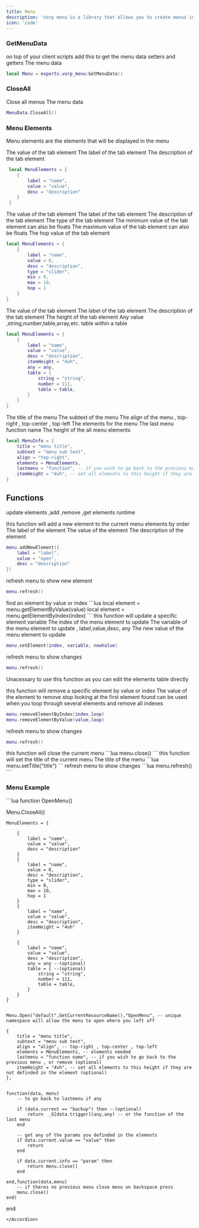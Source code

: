 ```yaml
---
title: Menu
description: 'vorp menu is a library that allows you to create menus in game with a rdr2 style.'
icon: 'code'
---
```


### GetMenuData

<Accordion icon="code" iconType="duotone" title="GetMenuData">
  on top of your client scripts add this to get the menu data setters and getters
<ParamField body="return" type="table">
    The menu data
</ParamField>

```lua
local Menu = exports.vorp_menu:GetMenuData()
```
</Accordion>

### CloseAll

<Accordion icon="code" iconType="duotone" title="CloseAll">
  Close all menus
<ParamField body="return" type="void">
    The menu data
</ParamField>

```lua
MenuData.CloseAll()
```
</Accordion>

### Menu Elements

Menu elements are the elements that will be displayed in the menu
<Tabs>

<Tab title="Default">
<Accordion icon="code" iconType="duotone" title="Menu Elements">
   
<ParamField body="value" type="string" required> 
    The value of the tab element
</ParamField>
<ParamField body="label" type="string" required>
    The label of the tab element
</ParamField>
<ParamField body="desc" type="string" required>
    The description of the tab element
</ParamField>

```lua
 local MenuElements = {
    {
        label = "name",
        value = "value",
        desc = "description"
    }
 }
```
</Accordion>
</Tab>
<Tab title="Slider">
<Accordion icon="code" iconType="duotone" title="Slider">
   
<ParamField body="value" type="string" required> 
    The value of the tab element
</ParamField>
<ParamField body="label" type="string" required> 
    The label of the tab element
</ParamField>   
<ParamField body="desc" type="string" required>
    The description of the tab element
</ParamField>
<ParamField body="type" type="string" required> 
    The type of the tab element
</ParamField>
<ParamField body="min" type="number">
    The minimum value of the tab element can also be floats
</ParamField>
<ParamField body="max" type="number" required>  
    The maximum value of the tab element can also be floats
</ParamField>
<ParamField body="hop" type="number" required>
    The hop value of the tab element
</ParamField>

```lua
local MenuElements = {
    {
        label = "name",
        value = 0, 
        desc = "description",
        type = "slider",
        min = 0,
        max = 10,
        hop = 1
    }
}
```
</Accordion>

</Tab>

<Tab title="Custom">

<Accordion icon="code" iconType="duotone" title="Custom">
   
<ParamField body="value" type="string" required>
    The value of the tab element
</ParamField>
<ParamField body="label" type="string" required>
    The label of the tab element
</ParamField>   
<ParamField body="desc" type="string" required>
    The description of the tab element
</ParamField>
<ParamField body="itemHeight" type="string">
    The height of the tab element
</ParamField>
<ParamField body="any" type="any">
    Any value ,string,number,table,array,etc.
</ParamField>
<ParamField body="table" type="table">
    table within a table 
</ParamField>

```lua
local MenuElements = {
    {
        label = "name",
        value = "value",
        desc = "description",
        itemHeight = "4vh",
        any = any,
        table = {
            string = "string",
            number = 111,
            table = table,
        }
    }
}
```
</Accordion>
</Tab>
 
 <Tab title="Menu Info">
<Accordion icon="code" iconType="duotone" title="Menu Info">
   
<ParamField body="title" type="string" required>
    The title of the menu
</ParamField>
<ParamField body="subtext" type="string" required>
    The subtext of the menu
</ParamField>
<ParamField body="align" type="string" required>
    The align of the menu , top-right , top-center , top-left
</ParamField>
<ParamField body="elements" type="table" required>
    The elements for the menu
</ParamField>
<ParamField body="lastmenu" type="string">
    The last menu function name
</ParamField>
<ParamField body="itemHeight" type="string">
    The height of the all menu elements
</ParamField>

```lua
local MenuInfo = {
    title = "menu title",
    subtext = "menu sub text",
    align = "top-right", 
    elements = MenuElements, 
    lastmenu = "function", -- if you wish to go back to the previous menu , or remove (optional)
    itemHeight = "4vh", -- set all elements to this height if they are not definded in the element (optional)
}
```
</Accordion>
 </Tab>
</Tabs>

## Functions 

update elements ,add ,remove ,get elements runtime

<Tabs>

<Tab title="New">

<Accordion icon="code" iconType="duotone" title="addNewElement">
 this function will add a new element to the current menu elements by order
<ParamField body="label" type="string" required>
    The label of the element
</ParamField>
<ParamField body="value" type="string" required>
    The value of the element
</ParamField>
<ParamField body="desc" type="string" required>
    The description of the element
</ParamField>

```lua
menu.addNewElement({
    label = "label",
    value = "open",
    desc = "description"
})
```
refresh menu to show new element
```lua
menu.refresh()
```
</Accordion>
</Tab>
<Tab title = "Get">

<Accordion icon="code" iconType="duotone" title="getElementBy[Value/Index]">
find an element by value or index 
```lua
local element = menu.getElementByValue(value) 
local element = menu.getElementByIndex(index)
```
</Accordion>
</Tab>
<Tab title="Update">
<Accordion icon="code" iconType="duotone" title="setElement">
 this function will update a specific element variable 
<ParamField body="index" type="number" required>
    The index of the menu element to update
</ParamField>
<ParamField body="variable" type="string" required>
    The variable of the menu element to update , label,value,desc, any
</ParamField>
<ParamField body="newValue" type="any" required>
    The new value of the menu element to update
</ParamField>

```lua
menu.setElement(index, variable, newValue)
```              
refresh menu to show changes
```lua  
menu.refresh() 
```
</Accordion>
</Tab> 

Unacessary to use this function as you can edit the elements table directly 

<Tab title="Remove">

<Accordion icon="code" iconType="duotone" title="removeElementBy[Value/Index]">
 this function will remove a specific element by value or index
<ParamField body="value" type="string" required>
    The value of the element to remove
</ParamField>
<ParamField body="loop" type="boolean">
   stop looking at the first element found  can be used  when you loop through several elements and remove all indexes 
</ParamField>

```lua
menu.removeElementByIndex(index,loop) 
menu.removeElementByValue(value,loop)
```
refresh menu to show changes
```lua
menu.refresh()
```
</Accordion>
</Tab>
<Tab title="Close">
<Accordion icon="code" iconType="duotone" title="CloseMenu">
 this function will close the current menu
```lua
menu.close()
```
</Accordion>
</Tab>
<Tab title="setTitle">
<Accordion icon="code" iconType="duotone" title="setTitle">
 this function will set the title of the current menu
<ParamField body="title" type="string" required>
    The title of the menu
</ParamField>
```lua
menu.setTitle("title")
```
refresh menu to show changes
```lua
menu.refresh()
```
</Accordion>
</Tab>

</Tabs>


### Menu Example

<Accordion icon="code" iconType="duotone" title="Menu Example">
```lua
function OpenMenu()

 Menu.CloseAll()

    MenuElements = {

        { 
            label = "name",
            value = "value",
            desc = "description"
        }
        {
            label = "name",
            value = 0, 
            desc = "description",
            type = "slider",
            min = 0,
            max = 10,
            hop = 1
        }
        { 
            label = "name",
            value = "value",
            desc = "description",
            itemHeight = "4vh" 
        }

        { 
            label = "name",
            value = "value",
            desc = "description",
            any = any --(optional)
            table = { --(optional)
                string = "string",
                number = 111,
                table = table,
            }
        }
    }
    

    Menu.Open("default",GetCurrentResourceName(),"OpenMenu", -- unique namespace will allow the menu to open where you left off

    {
        title = "menu title",
        subtext = "menu sub text",
        align = "align", -- top-right , top-center , top-left
        elements = MenuElements, -- elements needed
        lastmenu = "function name", -- if you wish to go back to the previous menu , or remove (optional)
        itemHeight = "4vh", -- set all elements to this height if they are not definded in the element (optional)
    },


    function(data, menu)
        -- to go back to lastmenu if any

        if (data.current == "backup") then --(optional) 
            return  _G[data.trigger](any,any) -- or the function of the last menu
        end

        -- get any of the params you definded in the elements
        if data.current.value == "value" then
            return
        end

        if data.current.info == "param" then
            return menu.close()
        end

    end,function(data,menu) 
        -- if theres no previous menu close menu on backspace press
        menu.close() 
    end)

end
```
</Accordion>
